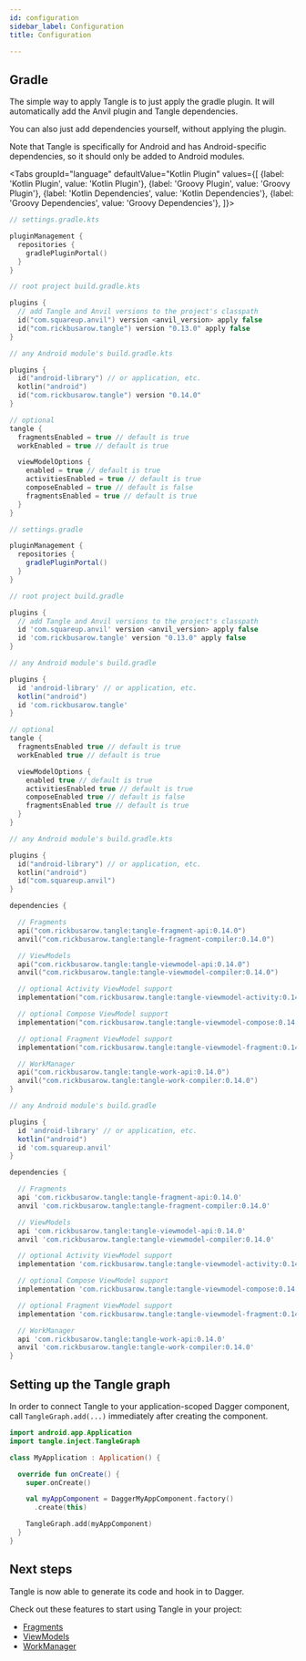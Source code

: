 ```yaml
---
id: configuration
sidebar_label: Configuration
title: Configuration

---
```



## Gradle

The simple way to apply Tangle is to just apply the gradle plugin. It will automatically add the
Anvil plugin and Tangle dependencies.

You can also just add dependencies yourself, without applying the plugin.

Note that Tangle is specifically for Android and has Android-specific dependencies,
so it should only be added to Android modules.

<Tabs groupId="language"
  defaultValue="Kotlin Plugin"
  values={[
    {label: 'Kotlin Plugin', value: 'Kotlin Plugin'},
    {label: 'Groovy Plugin', value: 'Groovy Plugin'},
    {label: 'Kotlin Dependencies', value: 'Kotlin Dependencies'},
    {label: 'Groovy Dependencies', value: 'Groovy Dependencies'},
]}>

<TabItem value="Kotlin Plugin">

```kotlin
// settings.gradle.kts

pluginManagement {
  repositories {
    gradlePluginPortal()
  }
}
```

```kotlin
// root project build.gradle.kts

plugins {
  // add Tangle and Anvil versions to the project's classpath
  id("com.squareup.anvil") version <anvil_version> apply false
  id("com.rickbusarow.tangle") version "0.13.0" apply false
}
```

```kotlin
// any Android module's build.gradle.kts

plugins {
  id("android-library") // or application, etc.
  kotlin("android")
  id("com.rickbusarow.tangle") version "0.14.0"
}

// optional
tangle {
  fragmentsEnabled = true // default is true
  workEnabled = true // default is true

  viewModelOptions {
    enabled = true // default is true
    activitiesEnabled = true // default is true
    composeEnabled = true // default is false
    fragmentsEnabled = true // default is true
  }
}
```

</TabItem>

<TabItem value="Groovy Plugin">

```groovy
// settings.gradle

pluginManagement {
  repositories {
    gradlePluginPortal()
  }
}
```

```groovy
// root project build.gradle

plugins {
  // add Tangle and Anvil versions to the project's classpath
  id 'com.squareup.anvil' version <anvil_version> apply false
  id 'com.rickbusarow.tangle' version "0.13.0" apply false
}
```

```groovy
// any Android module's build.gradle

plugins {
  id 'android-library' // or application, etc.
  kotlin("android")
  id 'com.rickbusarow.tangle'
}

// optional
tangle {
  fragmentsEnabled true // default is true
  workEnabled true // default is true

  viewModelOptions {
    enabled true // default is true
    activitiesEnabled true // default is true
    composeEnabled true // default is false
    fragmentsEnabled true // default is true
  }
}
```

</TabItem>

<TabItem value="Kotlin Dependencies">

```kotlin
// any Android module's build.gradle.kts

plugins {
  id("android-library") // or application, etc.
  kotlin("android")
  id("com.squareup.anvil")
}

dependencies {

  // Fragments
  api("com.rickbusarow.tangle:tangle-fragment-api:0.14.0")
  anvil("com.rickbusarow.tangle:tangle-fragment-compiler:0.14.0")

  // ViewModels
  api("com.rickbusarow.tangle:tangle-viewmodel-api:0.14.0")
  anvil("com.rickbusarow.tangle:tangle-viewmodel-compiler:0.14.0")

  // optional Activity ViewModel support
  implementation("com.rickbusarow.tangle:tangle-viewmodel-activity:0.14.0")

  // optional Compose ViewModel support
  implementation("com.rickbusarow.tangle:tangle-viewmodel-compose:0.14.0")

  // optional Fragment ViewModel support
  implementation("com.rickbusarow.tangle:tangle-viewmodel-fragment:0.14.0")

  // WorkManager
  api("com.rickbusarow.tangle:tangle-work-api:0.14.0")
  anvil("com.rickbusarow.tangle:tangle-work-compiler:0.14.0")
}
```

</TabItem>

<TabItem value="Groovy Dependencies">

```groovy
// any Android module's build.gradle

plugins {
  id 'android-library' // or application, etc.
  kotlin("android")
  id 'com.squareup.anvil'
}

dependencies {

  // Fragments
  api 'com.rickbusarow.tangle:tangle-fragment-api:0.14.0'
  anvil 'com.rickbusarow.tangle:tangle-fragment-compiler:0.14.0'

  // ViewModels
  api 'com.rickbusarow.tangle:tangle-viewmodel-api:0.14.0'
  anvil 'com.rickbusarow.tangle:tangle-viewmodel-compiler:0.14.0'

  // optional Activity ViewModel support
  implementation 'com.rickbusarow.tangle:tangle-viewmodel-activity:0.14.0'

  // optional Compose ViewModel support
  implementation 'com.rickbusarow.tangle:tangle-viewmodel-compose:0.14.0'

  // optional Fragment ViewModel support
  implementation 'com.rickbusarow.tangle:tangle-viewmodel-fragment:0.14.0'

  // WorkManager
  api 'com.rickbusarow.tangle:tangle-work-api:0.14.0'
  anvil 'com.rickbusarow.tangle:tangle-work-compiler:0.14.0'
}
```
</TabItem>

</Tabs>

## Setting up the Tangle graph

In order to connect Tangle to your application-scoped Dagger component,
call `TangleGraph.add(...)` immediately after creating the component.

```kotlin
import android.app.Application
import tangle.inject.TangleGraph

class MyApplication : Application() {

  override fun onCreate() {
    super.onCreate()

    val myAppComponent = DaggerMyAppComponent.factory()
      .create(this)

    TangleGraph.add(myAppComponent)
  }
}
```
## Next steps

Tangle is now able to generate its code and hook in to Dagger.

Check out these features to start using Tangle in your project:
- [Fragments](fragments/fragments.mdx)
- [ViewModels](viewModels/viewModels.md)
- [WorkManager](workManager/workManager.md)
